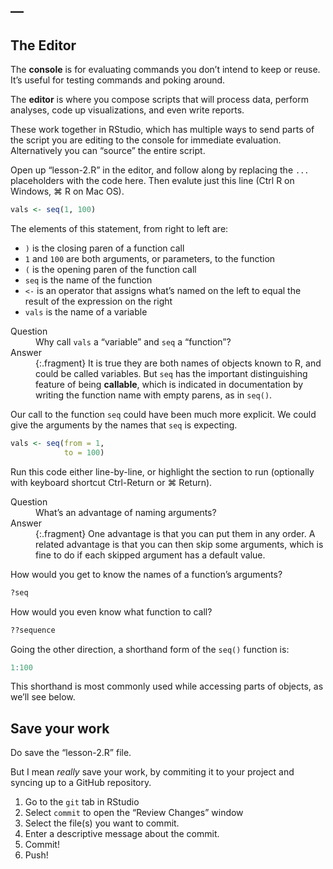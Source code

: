 ---
---

## The Editor

The **console** is for evaluating commands you don't intend to keep or reuse. It's useful for testing commands and poking around.

The **editor** is where you compose scripts that will process data, perform analyses, code up visualizations, and even write reports.

These work together in RStudio, which has multiple ways to send parts of the script you are editing to the console for immediate evaluation. Alternatively you can "source" the entire script.

<!--split-->

Open up "lesson-2.R" in the editor, and follow along by replacing the `...` placeholders with the code here. Then evalute just this line (Ctrl R on Windows, ⌘ R on Mac OS).

```{r title="lesson-2.R"}
vals <- seq(1, 100)
```

<!--split-->

The elements of this statement, from right to left are:

- `)` is the closing paren of a function call
- `1` and `100` are both arguments, or parameters, to the function
- `(` is the opening paren of the function call
- `seq` is the name of the function
- ` <- ` is an operator that assigns what's named on the left to equal the result of the expression on the right
- `vals` is the name of a variable

<!--split-->

Question
: Why call `vals` a "variable" and `seq` a "function"?

Answer
: {:.fragment} It is true they are both names of objects known to R, and could be called variables. But `seq` has the important distinguishing feature of being **callable**, which is indicated in documentation by writing the function name with empty parens, as in `seq()`.

<!--split-->

Our call to the function `seq` could have been much more explicit. We could give the arguments by the names that `seq` is expecting.

```{r title="lesson-2.R"}
vals <- seq(from = 1,
            to = 100)
```

Run this code either line-by-line, or highlight the section to run (optionally with keyboard shortcut Ctrl-Return or ⌘ Return).

<!--split-->

Question
: What's an advantage of naming arguments?

Answer
: {:.fragment} One advantage is that you can put them in any order. A related advantage is that you can then skip some arguments, which is fine to do if each skipped argument has a default value.

<!--split-->

How would you get to know the names of a function's arguments?

```{r eval=FALSE}
?seq
```

How would you even know what function to call?

```{r eval=FALSE}
??sequence
```

<!--split-->

Going the other direction, a shorthand form of the `seq()` function is:

```{r}
1:100
```

This shorthand is most commonly used while accessing parts of objects, as we'll see below.

<!--split-->

## Save your work

Do save the "lesson-2.R" file.

But I mean *really* save your work, by commiting it to your project and syncing up to a GitHub repository.

1. Go to the `git` tab in RStudio
1. Select `commit` to open the "Review Changes" window
1. Select the file(s) you want to commit.
1. Enter a descriptive message about the commit.
1. Commit!
1. Push!

